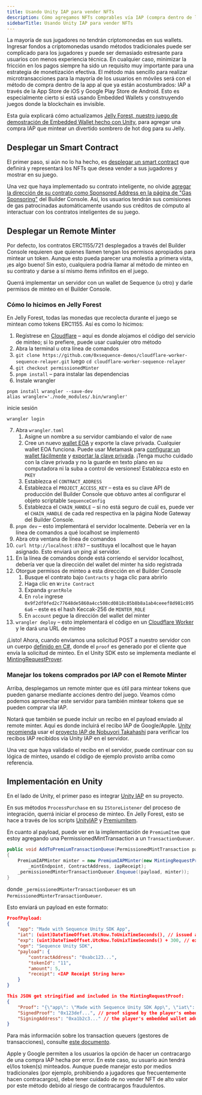 ```yaml
---
title: Usando Unity IAP para vender NFTs
description: Cómo agregamos NFTs comprables vía IAP (compra dentro de la app) en la App Store de iOS y Google Play Store a Jelly Forest y cómo hacer algo similar en sus propios juegos
sidebarTitle: Usando Unity IAP para vender NFTs
---
```


La mayoría de sus jugadores no tendrán criptomonedas en sus wallets. Ingresar fondos a criptomonedas usando métodos tradicionales puede ser complicado para los jugadores y puede ser demasiado estresante para usuarios con menos experiencia técnica. En cualquier caso, minimizar la fricción en los pagos siempre ha sido un requisito muy importante para una estrategia de monetización efectiva. El método más sencillo para realizar microtransacciones para la mayoría de los usuarios en móviles será con el método de compra dentro de la app al que ya están acostumbrados: IAP a través de la App Store de iOS y Google Play Store de Android. Esto es especialmente cierto si está usando Embedded Wallets y construyendo juegos donde la blockchain es invisible.

Esta guía explicará cómo actualizamos [Jelly Forest, nuestro juego de demostración de Embedded Wallet hecho con Unity](/guides/jelly-forest-unity-guide), para agregar una compra IAP que mintear un divertido sombrero de hot dog para su Jelly.

## Desplegar un Smart Contract
El primer paso, si aún no lo ha hecho, es [desplegar un smart contract](/solutions/builder/contracts/deploy-an-item-collection) que definirá y representará los NFTs que desea vender a sus jugadores y mostrar en su juego.

Una vez que haya implementado su contrato inteligente, no olvide [agregar la dirección de su contrato como Sponsored Address en la página de "Gas Sponsoring"](/solutions/builder/gas-sponsorship#gas-sponsorship-in-builder) del Builder Console. Así, los usuarios tendrán sus comisiones de gas patrocinadas automáticamente usando sus créditos de cómputo al interactuar con los contratos inteligentes de su juego.

## Desplegar un Remote Minter
Por defecto, los contratos ERC1155/721 desplegados a través del Builder Console requieren que quienes llamen tengan los permisos apropiados para mintear un token. Aunque esto pueda parecer una molestia a primera vista, ¡es algo bueno! Sin esto, cualquiera podría llamar al método de minteo en su contrato y darse a sí mismo ítems infinitos en el juego.

Querrá implementar un servidor con un wallet de Sequence (u otro) y darle permisos de minteo en el Builder Console.

### Cómo lo hicimos en Jelly Forest
En Jelly Forest, todas las monedas que recolecta durante el juego se mintean como tokens ERC1155. Así es como lo hicimos:
1. Regístrese en [Cloudflare](https://www.cloudflare.com/) – aquí es donde alojamos el código del servicio de minteo; si lo prefiere, puede usar cualquier otro método
2. Abra la terminal u otra línea de comandos
3. `git clone https://github.com/0xsequence-demos/cloudflare-worker-sequence-relayer.git` luego `cd cloudflare-worker-sequence-relayer`
4. `git checkout permissionedMinter`
5. `pnpm install` – para instalar las dependencias
6. Instale wrangler

```
pnpm install wrangler --save-dev
alias wrangler='./node_modules/.bin/wrangler'
```

inicie sesión

```
wrangler login
```

7. Abra `wrangler.toml`
   1. Asigne un nombre a su servidor cambiando el valor de `name`
   2. Cree un nuevo [wallet EOA](https://ethereum.stackexchange.com/questions/5828/what-is-an-eoa-account) y exporte la clave privada. Cualquier wallet EOA funciona. Puede usar Metamask para [configurar un wallet fácilmente](https://support.metamask.io/hc/en-us/articles/360015489531-Getting-started-with-MetaMask) y [exportar la clave privada](https://support.metamask.io/hc/en-us/articles/360015289632-How-to-export-an-account-s-private-key). ¡Tenga mucho cuidado con la clave privada y no la guarde en texto plano en su computadora ni la suba a control de versiones! Establezca esto en `PKEY`
   3. Establezca el `CONTRACT_ADDRESS`
   4. Establezca el `PROJECT_ACCESS_KEY` – esta es su clave API de producción del Builder Console que obtuvo antes al configurar el objeto scriptable `SequenceConfig`
   5. Establezca el `CHAIN_HANDLE` – si no está seguro de cuál es, puede ver el `CHAIN_HANDLE` de cada red respectiva en la página Node Gateway del Builder Console.
8. `pnpm dev` – esto implementará el servidor localmente. Debería ver en la línea de comandos a qué localhost se implementó
9. Abra otra ventana de línea de comandos
10. `curl http://localhost:8787` – sustituya el localhost que le hayan asignado. Esto enviará un ping al servidor.
11. En la línea de comandos donde está corriendo el servidor localhost, debería ver que la dirección del wallet del minter ha sido registrada
12. Otorgue permisos de minteo a esta dirección en el Builder Console
    1. Busque el contrato bajo `Contracts` y haga clic para abrirlo
    2. Haga clic en `Write Contract`
    3. Expanda `grantRole`
    4. En `role` ingrese `0x9f2df0fed2c77648de5860a4cc508cd0818c85b8b8a1ab4ceeef8d981c8956a6` – este es el hash Keccak-256 de `MINTER_ROLE`
    5. En `account` pegue la dirección del wallet del minter
13. `wrangler deploy` – esto implementará el código en un [Cloudflare Worker](https://developers.cloudflare.com/workers/) y le dará una URL de minteo

¡Listo! Ahora, cuando enviamos una solicitud POST a nuestro servidor con un cuerpo [definido en C#](https://github.com/0xsequence/sequence-unity/blob/master/Packages/Sequence-Unity/Sequence/SequenceSDK/Relayer/MintingRequestProver.cs#L103), donde el `proof` es generado por el cliente que envía la solicitud de minteo. En el Unity SDK esto se implementa mediante el [MintingRequestProver](https://github.com/0xsequence/sequence-unity/blob/master/Packages/Sequence-Unity/Sequence/SequenceSDK/Relayer/MintingRequestProver.cs#L27).

### Manejar los tokens comprados por IAP con el Remote Minter
Arriba, desplegamos un remote minter que es útil para mintear tokens que pueden ganarse mediante acciones dentro del juego. Veamos cómo podemos aprovechar este servidor para también mintear tokens que se pueden comprar vía IAP.

Notará que también se puede incluir un recibo en el payload enviado al remote minter. Aquí es donde incluirá el recibo IAP de Google/Apple. [Unity recomienda](https://docs.unity3d.com/Packages/com.unity.purchasing@4.0/manual/BackendReceiptValidation.html) usar el [proyecto IAP de Nobuyori Takahashi](https://github.com/voltrue2/in-app-purchase) para verificar los recibos IAP recibidos vía Unity IAP en el servidor.

Una vez que haya validado el recibo en el servidor, puede continuar con su lógica de minteo, usando el código de ejemplo provisto arriba como referencia.

## Implementación en Unity
En el lado de Unity, el primer paso es integrar [Unity IAP](https://docs.unity3d.com/Manual/UnityIAP.html) en su proyecto.

En sus métodos `ProcessPurchase` en su `IStoreListener` del proceso de integración, querrá iniciar el proceso de minteo. En Jelly Forest, esto se hace a través de los scripts [UnityIAP](https://github.com/0xsequence/sequence-unity-demo/blob/JellyForest/Scripts/UnityIAP.cs) y [PremiumItem](https://github.com/0xsequence/sequence-unity-demo/blob/JellyForest/Scripts/Items/PremiumItem.cs).

En cuanto al payload, puede ver en la implementación de `PremiumItem` que estoy agregando una PermissionedMintTransaction a un `TransactionQueuer`.

```csharp
public void AddToPremiumTransactionQueue(PermissionedMintTransaction payload, string iapReceipt)
{
    PremiumIAPMinter minter = new PremiumIAPMinter(new MintingRequestProver(Wallet, Chain),
        _mintEndpoint, ContractAddress, iapReceipt);
    _permissionedMinterTransactionQueuer.Enqueue((payload, minter));
}
```

donde `_permissionedMinterTransactionQueuer` es un `PermissionedMinterTransactionQueuer`.

Esto enviará un payload en este formato:

```json
ProofPayload: 
{
    "app": "Made with Sequence Unity SDK App",
    "iat": (uint)DateTimeOffset.UtcNow.ToUnixTimeSeconds(), // issued at time 
    "exp": (uint)DateTimeOffset.UtcNow.ToUnixTimeSeconds() + 300, // expiry time 
    "ogn": "Sequence Unity SDK",
    "payload": {
        "contractAddress": "0xabc123...",
        "tokenId": "11",
        "amount": 5,
        "receipt": <IAP Receipt String here>
    }
}

This JSON get stringified and included in the MintingRequestProof:
{
    "Proof": "{\"app\": \"Made with Sequence Unity SDK App\", \"iat\": ...}",
    "SignedProof": "0x123def...", // proof signed by the player's embedded wallet
    "SigningAddress": "0xa1b2c3..." // the player's embedded wallet address
}
```

Para más información sobre los transaction queuers (gestores de transacciones), consulte [este documento](/sdk/unity/power/write-to-blockchain#transaction-queuers).

<Warning>
  Apple y Google permiten a los usuarios la opción de hacer un contracargo de una compra IAP hecha por error. En este caso, su usuario aún tendrá el/los token(s) minteados. Aunque puede manejar esto por medios tradicionales (por ejemplo, prohibiendo a jugadores que frecuentemente hacen contracargos), debe tener cuidado de no vender NFT de alto valor por este método debido al riesgo de contracargos fraudulentos.
</Warning>